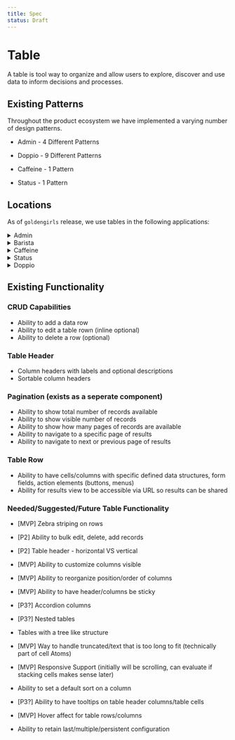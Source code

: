 ```yaml
---
title: Spec
status: Draft
---
```


# Table

A table is tool way to organize and allow users to explore, discover and use data to inform decisions and processes.

## Existing Patterns

Throughout the product ecosystem we have implemented a varying number of design patterns.

- Admin - 4 Different Patterns

- Doppio - 9 Different Patterns

- Caffeine - 1 Pattern

- Status - 1 Pattern

## Locations

As of `goldengirls` release, we use tables in the following applications:

<details>
<summary>Admin</summary>

- BRC (Grid)
- Storefront Designer (grid)
- Bundles (grid)
- Role Bundles (grid)
- Onboarding Activities/Schedule
- Onboarding Activities/Performance
- Service Department
- Service Teams
- Barista FAQS
- Barista FAQS/Topics
- Users
- Integrations/CSV/Import History
- Integrations/CSV/Import Schedule
- Integrations/Email/Barista Inboxes
- Reports
- Locations

</details>

<details>
  <summary>Barista</summary>

- None

</details>

<details>
  <summary>Caffeine</summary>

- Entities
- Training
- Variables
- Logs (future)
- Users (future)
- Configurations (future)
- Localization(future)

</details>

<details>
  <summary>Status</summary>

- Packages

</details>

<details>
  <summary>Doppio</summary>

- Applications
- Applications/[Application]
- Intents
- Intents/[Intent]
- FAQs
- FAQS/[FAQ]
- Entities
- Archetype Conditions
- Attributes
- Hooks
- Synonyms
- Synonyms/[Synonym]
- Variables
- Variables/[Variable]
- Training
- Spell Corrector Dictionary
- Utilities
- ESP Service Departments
- Service Team Classifications
- Task Classifications
- Service Departments
- Service Teams
- Task Categories
- Testing Reports
- Test Phrases
- Test Sets
- Tasks
- Tasks/[Task]
- Categories
- Categories/[Category]
- Outages
- Outages/[Outage]
- Integrations
- Integrations/[Integration]
- Service Requests
- Service Request/[Service Request]
- Model Bindings
- Widgets
- Users
- Users/[User]
- Locations
- Assets
- Job Roles
- Classifiers
- Data Sources
- Data Sources/[Data Source]
- Annotations
- Annotations/[Annotation]
- Smart Rules
- Smart Rules/[Rule]
- Flagged Tickets
- Surveys
- Configurations
- Attachments
- Business Events
- Localization

</details>

## Existing Functionality

### CRUD Capabilities

- Ability to add a data row
- Ability to edit a table rown (inline optional)
- Ability to delete a row (optional)

### Table Header

- Column headers with labels and optional descriptions
- Sortable column headers

### Pagination (exists as a seperate component)

- Ability to show total number of records available
- Ability to show visible number of records
- Ability to show how many pages of records are available
- Ability to navigate to a specific page of results
- Ability to navigate to next or previous page of results

### Table Row

- Ability to have cells/columns with specific defined data structures, form fields, action elements (buttons, menus)
- Ability for results view to be accessible via URL so results can be shared

### Needed/Suggested/Future Table Functionality

- [MVP] Zebra striping on rows
- [P2] Ability to bulk edit, delete, add records
- [P2] Table header - horizontal VS vertical
- [MVP] Ability to customize columns visible
- [MVP] Ability to reorganize position/order of columns
- [MVP] Ability to have header/columns be sticky
- [P3?] Accordion columns
- [P3?] Nested tables
- Tables with a tree like structure
- [MVP] Way to handle truncated/text that is too long to fit (technically part of cell Atoms)
- [MVP] Responsive Support (initially will be scrolling, can evaluate if stacking cells makes sense later)
- Ability to set a default sort on a column
- [P3?] Ability to have tooltips on table header columns/table cells
- [MVP] Hover affect for table rows/columns

- Ability to retain last/multiple/persistent configuration
